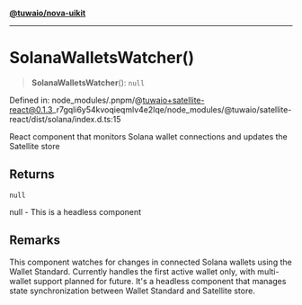[**@tuwaio/nova-uikit**](../../../../README.md)

***

# SolanaWalletsWatcher()

> **SolanaWalletsWatcher**(): `null`

Defined in: node\_modules/.pnpm/@tuwaio+satellite-react@0.1.3\_r7gqli6y54kvoqieqmlv4e2lqe/node\_modules/@tuwaio/satellite-react/dist/solana/index.d.ts:15

React component that monitors Solana wallet connections and updates the Satellite store

## Returns

`null`

null - This is a headless component

## Remarks

This component watches for changes in connected Solana wallets using the Wallet Standard.
Currently handles the first active wallet only, with multi-wallet support planned for future.
It's a headless component that manages state synchronization between Wallet Standard and Satellite store.
